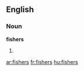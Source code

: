 ==English==

===Noun===
'''fishers'''

# {{plural of|[[fisher]]}}

[[ar:fishers]]
[[fr:fishers]]
[[hu:fishers]]